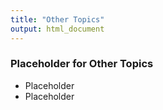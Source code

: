 ```yaml
---
title: "Other Topics"
output: html_document
---
```


### Placeholder for Other Topics
- Placeholder
- Placeholder